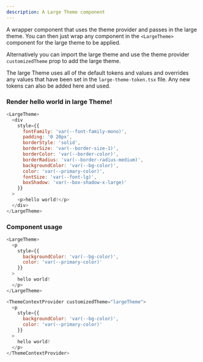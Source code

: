 ```yaml
---
description: A Large Theme component
---
```



A wrapper component that uses the theme provider and passes in the large theme. You can then just wrap any component in the `<LargeTheme>` component for the large theme to be applied.

Alternatively you can import the large theme and use the theme provider `customizedTheme` prop to add the large theme.

The large Theme uses all of the default tokens and values and overrides any values that have been set in the `large-theme-token.tsx` file. Any new tokens can also be added here and used.

### Render hello world in large Theme!

```js live
<LargeTheme>
  <div
    style={{
      fontFamily: 'var(--font-family-mono)',
      padding: '0 20px',
      borderStyle: 'solid',
      borderSize: 'var(--border-size-1)',
      borderColor: 'var(--border-color)',
      borderRadius: 'var(--border-radius-medium)',
      backgroundColor: 'var(--bg-color)',
      color: 'var(--primary-color)',
      fontSize: 'var(--font-lg)',
      boxShadow: 'var(--box-shadow-x-large)'
    }}
  >
    <p>hello world!</p>
  </div>
</LargeTheme>
```

### Component usage

```js
<LargeTheme>
  <p
    style={{
      backgroundColor: 'var(--bg-color)',
      color: 'var(--primary-color)'
    }}
  >
    hello world!
  </p>
</LargeTheme>
```

```js
<ThemeContextProvider customizedTheme="largeTheme">
  <p
    style={{
      backgroundColor: 'var(--bg-color)',
      color: 'var(--primary-color)'
    }}
  >
    hello world!
  </p>
</ThemeContextProvider>
```
